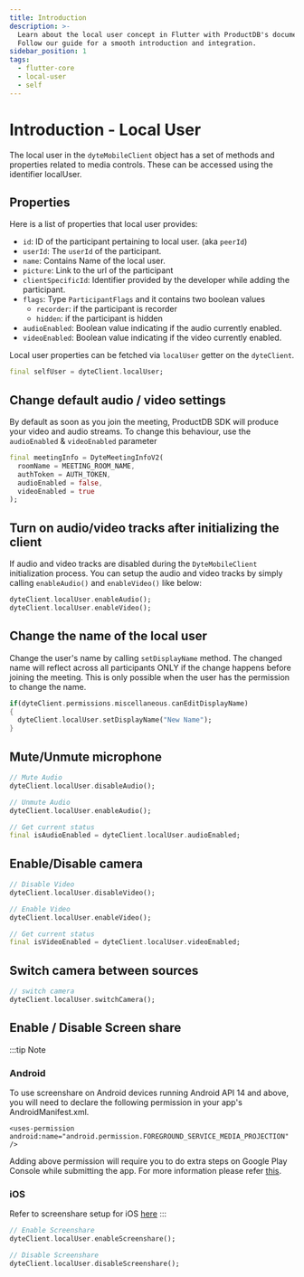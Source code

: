```yaml
---
title: Introduction
description: >-
  Learn about the local user concept in Flutter with ProductDB's documentation.
  Follow our guide for a smooth introduction and integration.
sidebar_position: 1
tags:
  - flutter-core
  - local-user
  - self
---
```


# Introduction - Local User

The local user in the `dyteMobileClient` object has a set of methods and properties related to media controls. These can be accessed using the identifier localUser.

## Properties

Here is a list of properties that local user provides:

- `id`: ID of the participant pertaining to local user. (aka `peerId`)
- `userId`: The `userId` of the participant.
- `name`: Contains Name of the local user.
- `picture`: Link to the url of the participant
- `clientSpecificId`: Identifier provided by the developer while adding the
  participant.
- `flags`: Type `ParticipantFlags` and it contains two boolean values
  - `recorder`: if the participant is recorder
  - `hidden`: if the participant is hidden
- `audioEnabled`: Boolean value indicating if the audio currently enabled.
- `videoEnabled`: Boolean value indicating if the video currently enabled.

Local user properties can be fetched via `localUser` getter on the `dyteClient`.

```dart
final selfUser = dyteClient.localUser;
```

## Change default audio / video settings

By default as soon as you join the meeting, ProductDB SDK will produce your video and
audio streams. To change this behaviour, use the `audioEnabled` & `videoEnabled`
parameter

```dart {4,5}
final meetingInfo = DyteMeetingInfoV2(
  roomName = MEETING_ROOM_NAME,
  authToken = AUTH_TOKEN,
  audioEnabled = false,
  videoEnabled = true
);
```

## Turn on audio/video tracks after initializing the client

If audio and video tracks are disabled during the `DyteMobileClient`
initialization process. You can setup the audio and video tracks by simply
calling `enableAudio()` and `enableVideo()` like below:

```dart
dyteClient.localUser.enableAudio();
dyteClient.localUser.enableVideo();
```

## Change the name of the local user

Change the user's name by calling `setDisplayName` method. The changed name will
reflect across all participants ONLY if the change happens before joining the
meeting. This is only possible when the user has the permission to change the name.

```dart
if(dyteClient.permissions.miscellaneous.canEditDisplayName)
{
  dyteClient.localUser.setDisplayName("New Name");
}
```

## Mute/Unmute microphone

```dart
// Mute Audio
dyteClient.localUser.disableAudio();

// Unmute Audio
dyteClient.localUser.enableAudio();

// Get current status
final isAudioEnabled = dyteClient.localUser.audioEnabled;
```

## Enable/Disable camera

```dart
// Disable Video
dyteClient.localUser.disableVideo();

// Enable Video
dyteClient.localUser.enableVideo();

// Get current status
final isVideoEnabled = dyteClient.localUser.videoEnabled;
```

## Switch camera between sources

```dart
// switch camera
dyteClient.localUser.switchCamera();
```

## Enable / Disable Screen share

:::tip Note

### Android

To use screenshare on Android devices running Android API 14 and above, you will need to declare the following permission in your app's AndroidManifest.xml.

`<uses-permission android:name="android.permission.FOREGROUND_SERVICE_MEDIA_PROJECTION" />`

Adding above permission will require you to do extra steps on Google Play Console while submitting the app. For more information please refer [this](https://support.google.com/googleplay/android-developer/answer/13392821?hl=en#declare).

### iOS

Refer to screenshare setup for iOS [here](./screen-share-iOS-guide.mdx)
:::

```dart
// Enable Screenshare
dyteClient.localUser.enableScreenshare();

// Disable Screenshare
dyteClient.localUser.disableScreenshare();
```

<head>
  <title>Flutter Core Introduction</title>
  <meta
    name="description"
    content="Learn about the local user concept in Flutter with ProductDB's documentation. Follow our guide for a smooth introduction and integration."
  />
</head>
